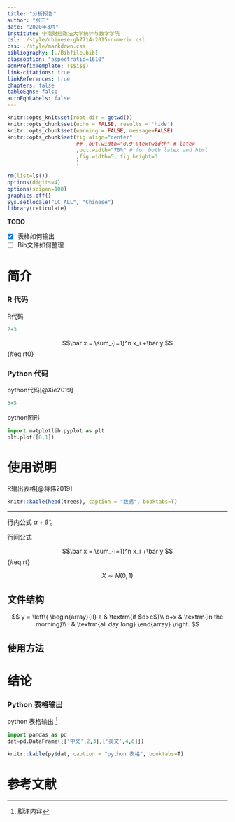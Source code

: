 ```yaml
---
title: "分析报告"
author: "张三"
date: "2020年3月"
institute: 中南财经政法大学统计与数学学院
csl: ./style/chinese-gb7714-2015-numeric.csl
css: ./style/markdown.css
bibliography: [./Bibfile.bib]
classoption: "aspectratio=1610"
eqnPrefixTemplate: ($$i$$)
link-citations: true
linkReferences: true
chapters: false
tableEqns: false
autoEqnLabels: false
---
```


```r
knitr::opts_knit$set(root.dir = getwd())
knitr::opts_chunk$set(echo = FALSE, results = 'hide')
knitr::opts_chunk$set(warning = FALSE, message=FALSE)
knitr::opts_chunk$set(fig.align="center"
                      ## ,out.width="0.9\\textwidth" # latex
                      ,out.width="70%" # for both latex and html
                      ,fig.width=5, fig.height=3
                      )
```

```r
rm(list=ls())
options(digits=4)
options(scipen=100)
graphics.off()
Sys.setlocale("LC_ALL", "Chinese")
library(reticulate)
```

**TODO**

-   [x] 表格如何输出
-   [ ] Bib文件如何整理

# 简介

### R 代码

R代码

```r
2+3
```

$$\bar x = \sum_{i=1}^n x_i +\bar y
$${\#eq:rt0}

### Python 代码

python代码[@Xie2019]

```python
3+5
```

python图形

```python
import matplotlib.pyplot as plt
plt.plot([0,1])
```

# 使用说明

R输出表格[@蒋伟2019]

```r
knitr::kable(head(trees), caption = "数据", booktabs=T)
```

------------------------------------------------------------------------

行内公式 $\alpha+\hat{\beta}$ 。

行间公式

$$\bar x = \sum_{i=1}^n x_i +\bar y
$${\#eq:rt}

$$X \sim  N(0,1)$$

## 文件结构

$$
y = \left\{ \begin{array}{ll}
a & \textrm{if $d>c$}\\
b+x & \textrm{in the morning}\\
l & \textrm{all day long}
\end{array} \right.
$$

## 使用方法

# 结论

### Python 表格输出

python 表格输出 ^[脚注内容]

```python
import pandas as pd
dat=pd.DataFrame([['中文',2,3],['英文',4,6]])
```

```r
knitr::kable(py$dat, caption = "python 表格", booktabs=T)
```

# 参考文献
